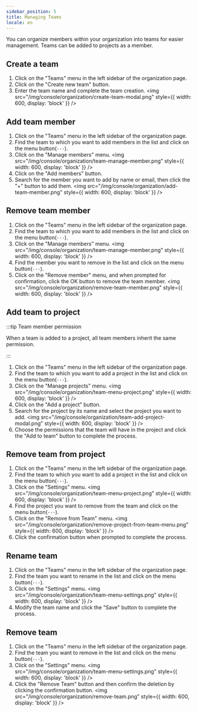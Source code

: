 ```yaml
---
sidebar_position: 5
title: Managing Teams
locale: en
---
```



You can organize members within your organization into teams for easier management. Teams can be added to projects as a member.

## Create a team

<OrganizationAdminPermission prefix="Creating a team" />

1. Click on the "Teams" menu in the left sidebar of the organization page.
2. Click on the "Create new team" button.
3. Enter the team name and complete the team creation.
   <img
     src="/img/console/organization/create-team-modal.png"
     style={{ width: 600, display: 'block' }}
   />

## Add team member

<OrganizationAdminPermission prefix="Adding team members" />

1. Click on the "Teams" menu in the left sidebar of the organization page.
2. Find the team to which you want to add members in the list and click on the menu button(`···`).
3. Click on the "Manage members" menu.
   <img
     src="/img/console/organization/team-manage-member.png"
     style={{ width: 600, display: 'block' }}
   />
4. Click on the "Add members" button.
5. Search for the member you want to add by name or email, then click the "+" button to add them.
   <img
     src="/img/console/organization/add-team-member.png"
     style={{ width: 600, display: 'block' }}
   />

## Remove team member

<OrganizationAdminPermission prefix="Removing team members" />

1. Click on the "Teams" menu in the left sidebar of the organization page.
2. Find the team to which you want to add members in the list and click on the menu button(`···`).
3. Click on the "Manage members" menu.
   <img
     src="/img/console/organization/team-manage-member.png"
     style={{ width: 600, display: 'block' }}
   />
4. Find the member you want to remove in the list and click on the menu button(`···`).
5. Click on the "Remove member" menu, and when prompted for confirmation, click the OK button to remove the team member.
   <img
     src="/img/console/organization/remove-team-member.png"
     style={{ width: 600, display: 'block' }}
   />

## Add team to project

<OrganizationAdminPermission prefix="Adding team to project" />

:::tip Team member permission

When a team is added to a project, all team members inherit the same permission.

:::

1. Click on the "Teams" menu in the left sidebar of the organization page.
2. Find the team to which you want to add a project in the list and click on the menu button(`···`).
3. Click on the "Manage projects" menu.
   <img
     src="/img/console/organization/team-menu-project.png"
     style={{ width: 600, display: 'block' }}
   />
4. Click on the "Add a project" button.
5. Search for the project by its name and select the project you want to add.
   <img
     src="/img/console/organization/team-add-project-modal.png"
     style={{ width: 600, display: 'block' }}
   />
6. Choose the permissions that the team will have in the project and click the "Add to team" button to complete the process.

## Remove team from project

<OrganizationAdminPermission prefix="Removing team from project" />

1. Click on the "Teams" menu in the left sidebar of the organization page.
2. Find the team to which you want to add a project in the list and click on the menu button(`···`).
3. Click on the "Settings" menu.
   <img
     src="/img/console/organization/team-menu-project.png"
     style={{ width: 600, display: 'block' }}
   />
4. Find the project you want to remove from the team and click on the menu button(`···`).
5. Click on the "Remove from Team" menu.
   <img
     src="/img/console/organization/remove-project-from-team-menu.png"
     style={{ width: 600, display: 'block' }}
   />
6. Click the confirmation button when prompted to complete the process.

## Rename team

<OrganizationAdminPermission prefix="Renaming a team" />

1. Click on the "Teams" menu in the left sidebar of the organization page.
2. Find the team you want to rename in the list and click on the menu button(`···`).
3. Click on the "Settings" menu.
   <img
     src="/img/console/organization/team-menu-settings.png"
     style={{ width: 600, display: 'block' }}
   />
4. Modify the team name and click the "Save" button to complete the process.

## Remove team

<OrganizationAdminPermission prefix="Removing a team" />

1. Click on the "Teams" menu in the left sidebar of the organization page.
2. Find the team you want to remove in the list and click on the menu button(`···`).
3. Click on the "Settings" menu.
   <img
     src="/img/console/organization/team-menu-settings.png"
     style={{ width: 600, display: 'block' }}
   />
4. Click the "Remove Team" button and then confirm the deletion by clicking the confirmation button.
   <img
     src="/img/console/organization/remove-team.png"
     style={{ width: 600, display: 'block' }}
   />
